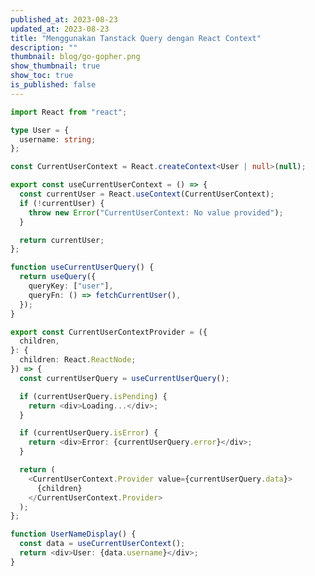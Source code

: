 ```yaml
---
published_at: 2023-08-23
updated_at: 2023-08-23
title: "Menggunakan Tanstack Query dengan React Context"
description: ""
thumbnail: blog/go-gopher.png
show_thumbnail: true
show_toc: true
is_published: false
---
```



``` typescript
import React from "react";

type User = {
  username: string;
};

const CurrentUserContext = React.createContext<User | null>(null);

export const useCurrentUserContext = () => {
  const currentUser = React.useContext(CurrentUserContext);
  if (!currentUser) {
    throw new Error("CurrentUserContext: No value provided");
  }

  return currentUser;
};

function useCurrentUserQuery() {
  return useQuery({
    queryKey: ["user"],
    queryFn: () => fetchCurrentUser(),
  });
}

export const CurrentUserContextProvider = ({
  children,
}: {
  children: React.ReactNode;
}) => {
  const currentUserQuery = useCurrentUserQuery();

  if (currentUserQuery.isPending) {
    return <div>Loading...</div>;
  }

  if (currentUserQuery.isError) {
    return <div>Error: {currentUserQuery.error}</div>;
  }

  return (
    <CurrentUserContext.Provider value={currentUserQuery.data}>
      {children}
    </CurrentUserContext.Provider>
  );
};

function UserNameDisplay() {
  const data = useCurrentUserContext();
  return <div>User: {data.username}</div>;
}
```



